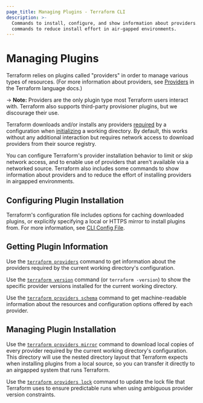 ```yaml
---
page_title: Managing Plugins - Terraform CLI
description: >-
  Commands to install, configure, and show information about providers. Also
  commands to reduce install effort in air-gapped environments.
---
```


# Managing Plugins

Terraform relies on plugins called "providers" in order to manage various types
of resources. (For more information about providers, see
[Providers](/language/providers) in the Terraform
language docs.)

-> **Note:** Providers are the only plugin type most Terraform users interact with. Terraform also supports third-party provisioner plugins, but
we discourage their use.

Terraform downloads and/or installs any providers
[required](/language/providers/requirements) by a configuration
when [initializing](/cli/init) a working directory. By default,
this works without any additional interaction but requires network access to
download providers from their source registry.

You can configure Terraform's provider installation behavior to limit or skip
network access, and to enable use of providers that aren't available via a
networked source. Terraform also includes some commands to show information
about providers and to reduce the effort of installing providers in airgapped
environments.

## Configuring Plugin Installation

Terraform's configuration file includes options for caching downloaded plugins,
or explicitly specifying a local or HTTPS mirror to install plugins from. For
more information, see [CLI Config File](/cli/config/config-file).

## Getting Plugin Information

Use the [`terraform providers`](/cli/commands/providers) command to get information
about the providers required by the current working directory's configuration.

Use the [`terraform version`](/cli/commands/version) command (or
`terraform -version`) to show the specific provider versions installed for the
current working directory.

Use the [`terraform providers schema`](/cli/commands/providers/schema) command to
get machine-readable information about the resources and configuration options
offered by each provider.

## Managing Plugin Installation

Use the [`terraform providers mirror`](/cli/commands/providers/mirror) command to
download local copies of every provider required by the current working
directory's configuration. This directory will use the nested directory layout
that Terraform expects when installing plugins from a local source, so you can
transfer it directly to an airgapped system that runs Terraform.

Use the [`terraform providers lock`](/cli/commands/providers/lock) command
to update the lock file that Terraform uses to ensure predictable runs when
using ambiguous provider version constraints.
